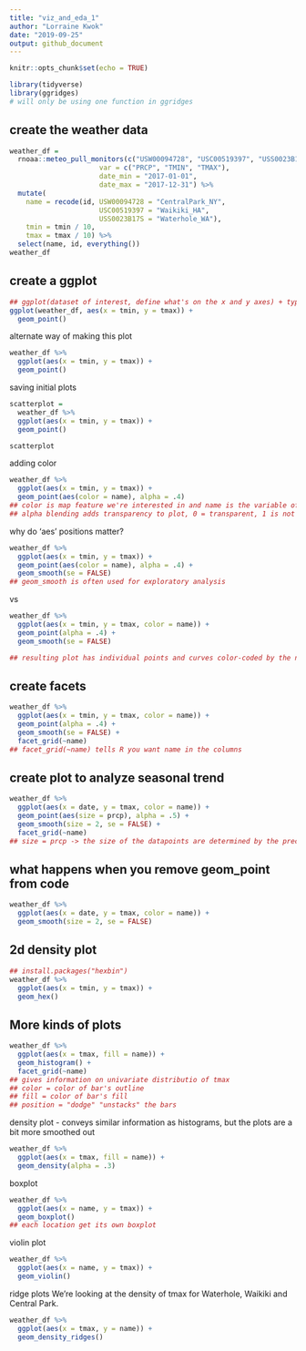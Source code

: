 ```yaml
---
title: "viz_and_eda_1"
author: "Lorraine Kwok"
date: "2019-09-25"
output: github_document
---
```


```r
knitr::opts_chunk$set(echo = TRUE)

library(tidyverse)
library(ggridges)
# will only be using one function in ggridges
```

## create the weather data 

```r
weather_df = 
  rnoaa::meteo_pull_monitors(c("USW00094728", "USC00519397", "USS0023B17S"),
                      var = c("PRCP", "TMIN", "TMAX"), 
                      date_min = "2017-01-01",
                      date_max = "2017-12-31") %>%
  mutate(
    name = recode(id, USW00094728 = "CentralPark_NY", 
                      USC00519397 = "Waikiki_HA",
                      USS0023B17S = "Waterhole_WA"),
    tmin = tmin / 10,
    tmax = tmax / 10) %>%
  select(name, id, everything())
weather_df
```

## create a ggplot

```r
## ggplot(dataset of interest, define what's on the x and y axes) + type of plot
ggplot(weather_df, aes(x = tmin, y = tmax)) + 
  geom_point()
```

alternate way of making this plot

```r
weather_df %>%
  ggplot(aes(x = tmin, y = tmax)) +
  geom_point()
```

saving initial plots

```r
scatterplot =
  weather_df %>%
  ggplot(aes(x = tmin, y = tmax)) +
  geom_point()

scatterplot
```

adding color

```r
weather_df %>%
  ggplot(aes(x = tmin, y = tmax)) +
  geom_point(aes(color = name), alpha = .4)
## color is map feature we're interested in and name is the variable of interest
## alpha blending adds transparency to plot, 0 = transparent, 1 is not at all 
```

why do 'aes' positions matter?

```r
weather_df %>%
  ggplot(aes(x = tmin, y = tmax)) +
  geom_point(aes(color = name), alpha = .4) +
  geom_smooth(se = FALSE)
## geom_smooth is often used for exploratory analysis
```

vs

```r
weather_df %>%
  ggplot(aes(x = tmin, y = tmax, color = name)) +
  geom_point(alpha = .4) +
  geom_smooth(se = FALSE)

## resulting plot has individual points and curves color-coded by the name 
```

## create facets
```r
weather_df %>%
  ggplot(aes(x = tmin, y = tmax, color = name)) +
  geom_point(alpha = .4) +
  geom_smooth(se = FALSE) +
  facet_grid(~name)
## facet_grid(~name) tells R you want name in the columns
```

## create plot to analyze seasonal trend
```r
weather_df %>%
  ggplot(aes(x = date, y = tmax, color = name)) +
  geom_point(aes(size = prcp), alpha = .5) +
  geom_smooth(size = 2, se = FALSE) +
  facet_grid(~name)
## size = prcp -> the size of the datapoints are determined by the precipitation data
```

## what happens when you remove geom_point from code

```r
weather_df %>%
  ggplot(aes(x = date, y = tmax, color = name)) +
  geom_smooth(size = 2, se = FALSE)
```

## 2d density plot
```r
## install.packages("hexbin")
weather_df %>%
  ggplot(aes(x = tmin, y = tmax)) +
  geom_hex() 
```

## More kinds of plots 

```r
weather_df %>%
  ggplot(aes(x = tmax, fill = name)) +
  geom_histogram() +
  facet_grid(~name)
## gives information on univariate distributio of tmax
## color = color of bar's outline
## fill = color of bar's fill
## position = "dodge" "unstacks" the bars
```

density plot - conveys similar information as histograms, but the plots are a bit more smoothed out

```r
weather_df %>%
  ggplot(aes(x = tmax, fill = name)) +
  geom_density(alpha = .3) 
```

boxplot

```r
weather_df %>%
  ggplot(aes(x = name, y = tmax)) +
  geom_boxplot()
## each location get its own boxplot 
```

violin plot 

```r
weather_df %>%
  ggplot(aes(x = name, y = tmax)) +
  geom_violin()
```

ridge plots
We're looking at the density of tmax for Waterhole, Waikiki and Central Park.

```r
weather_df %>%
  ggplot(aes(x = tmax, y = name)) +
  geom_density_ridges()
```


